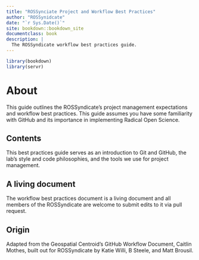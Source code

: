 ```yaml
---
title: "ROSSynciate Project and Workflow Best Practices"
author: "ROSSynidcate"
date: "`r Sys.Date()`"
site: bookdown::bookdown_site
documentclass: book
description: |
  The ROSSyndicate workflow best practices guide.
---
```


```r
library(bookdown)
library(servr)
```

# About

This guide outlines the ROSSyndicate's project management expectations and workflow best practices. This guide assumes you have some familiarity with GitHub and its importance in implementing Radical Open Science.

## Contents

This best practices guide serves as an introduction to Git and GitHub, the lab's style and code philosophies, and the tools we use for project management.

## A living document

The workflow best practices document is a living document and all members of the ROSSyndicate are welcome to submit edits to it via pull request.

## Origin

Adapted from the Geospatial Centroid's GitHub Workflow Document, Caitlin Mothes, built out for ROSSyndicate by Katie Willi, B Steele, and Matt Brousil.
